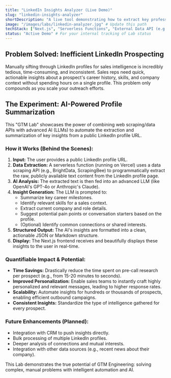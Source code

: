 ```yaml
---
title: "LinkedIn Insights Analyzer (Live Demo)"
slug: "linkedin-insights-analyzer"
shortDescription: "A live tool demonstrating how to extract key professional insights from a LinkedIn profile URL using AI, transforming raw data into actionable GTM intelligence."
image: "/images/labs/linkedin-analyzer.jpg" # Update this path
techStack: ["Next.js", "Serverless Functions", "External Data API (e.g., BrightData/ScrapingBee)", "OpenAI API (GPT-4o)"]
status: "Active Demo" # For your internal tracking of Lab status
---
```


## Problem Solved: Inefficient LinkedIn Prospecting

Manually sifting through LinkedIn profiles for sales intelligence is incredibly tedious, time-consuming, and inconsistent. Sales reps need quick, actionable insights about a prospect's career history, skills, and company context without spending hours on a single profile. This problem only compounds as you scale your outreach efforts.

## The Experiment: AI-Powered Profile Summarization

This "GTM Lab" showcases the power of combining web scraping/data APIs with advanced AI (LLMs) to automate the extraction and summarization of key insights from a public LinkedIn profile URL.

### **How it Works (Behind the Scenes):**

1.  **Input:** The user provides a public LinkedIn profile URL.
2.  **Data Extraction:** A serverless function (running on Vercel) uses a data scraping API (e.g., BrightData, ScrapingBee) to programmatically extract the raw, publicly available text content from the LinkedIn profile page.
3.  **AI Analysis:** The extracted text is then fed into an advanced LLM (like OpenAI's GPT-4o or Anthropic's Claude).
4.  **Insight Generation:** The LLM is prompted to:
    * Summarize key career milestones.
    * Identify relevant skills for a sales context.
    * Extract current company and role details.
    * Suggest potential pain points or conversation starters based on the profile.
    * (Optional) Identify common connections or shared interests.
5.  **Structured Output:** The AI's insights are formatted into a clean, actionable JSON or Markdown structure.
6.  **Display:** The Next.js frontend receives and beautifully displays these insights to the user in real-time.

### **Quantifiable Impact & Potential:**

* **Time Savings:** Drastically reduce the time spent on pre-call research per prospect (e.g., from 15-20 minutes to seconds).
* **Improved Personalization:** Enable sales teams to instantly craft highly personalized and relevant messages, leading to higher response rates.
* **Scalability:** Automate insights for hundreds or thousands of prospects, enabling efficient outbound campaigns.
* **Consistent Insights:** Standardize the type of intelligence gathered for every prospect.

### **Future Enhancements (Planned):**

* Integration with CRM to push insights directly.
* Bulk processing of multiple LinkedIn profiles.
* Deeper analysis of connections and mutual interests.
* Integration with other data sources (e.g., recent news about their company).

This Lab demonstrates the true potential of GTM Engineering: solving complex, manual problems with intelligent automation and AI.